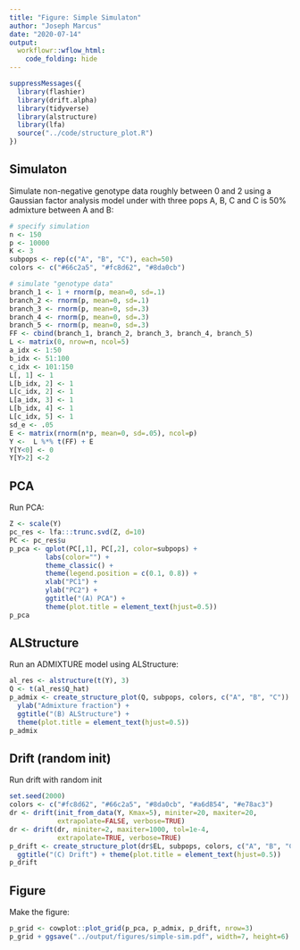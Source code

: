 ```yaml
---
title: "Figure: Simple Simulaton"
author: "Joseph Marcus"
date: "2020-07-14"
output:
  workflowr::wflow_html:
    code_folding: hide
---
```


```r
suppressMessages({
  library(flashier)
  library(drift.alpha)
  library(tidyverse)
  library(alstructure)
  library(lfa)
  source("../code/structure_plot.R")
})
```

## Simulaton

Simulate non-negative genotype data roughly between 0 and 2 using a Gaussian factor analysis model under with three pops A, B, C and C is 50% admixture between A and B:

```r
# specify simulation
n <- 150
p <- 10000
K <- 3
subpops <- rep(c("A", "B", "C"), each=50)
colors <- c("#66c2a5", "#fc8d62", "#8da0cb")

# simulate "genotype data"
branch_1 <- 1 + rnorm(p, mean=0, sd=.1)
branch_2 <- rnorm(p, mean=0, sd=.1)
branch_3 <- rnorm(p, mean=0, sd=.3)
branch_4 <- rnorm(p, mean=0, sd=.3)
branch_5 <- rnorm(p, mean=0, sd=.3)
FF <- cbind(branch_1, branch_2, branch_3, branch_4, branch_5)
L <- matrix(0, nrow=n, ncol=5)
a_idx <- 1:50
b_idx <- 51:100
c_idx <- 101:150
L[, 1] <- 1
L[b_idx, 2] <- 1
L[c_idx, 2] <- 1
L[a_idx, 3] <- 1
L[b_idx, 4] <- 1
L[c_idx, 5] <- 1
sd_e <- .05
E <- matrix(rnorm(n*p, mean=0, sd=.05), ncol=p)
Y <-  L %*% t(FF) + E
Y[Y<0] <- 0
Y[Y>2] <-2
```

## PCA

Run PCA:

```r
Z <- scale(Y)
pc_res <- lfa:::trunc.svd(Z, d=10)
PC <- pc_res$u
p_pca <- qplot(PC[,1], PC[,2], color=subpops) + 
         labs(color="") + 
         theme_classic() +
         theme(legend.position = c(0.1, 0.8)) +
         xlab("PC1") + 
         ylab("PC2") + 
         ggtitle("(A) PCA") + 
         theme(plot.title = element_text(hjust=0.5))
p_pca
```

## ALStructure

Run an ADMIXTURE model using ALStructure:

```r
al_res <- alstructure(t(Y), 3)
Q <- t(al_res$Q_hat)
p_admix <- create_structure_plot(Q, subpops, colors, c("A", "B", "C")) + 
  ylab("Admixture fraction") + 
  ggtitle("(B) ALStructure") +
  theme(plot.title = element_text(hjust=0.5))
p_admix
```

## Drift (random init)

Run drift with random init

```r
set.seed(2000)
colors <- c("#fc8d62", "#66c2a5", "#8da0cb", "#a6d854", "#e78ac3")
dr <- drift(init_from_data(Y, Kmax=5), miniter=20, maxiter=20, 
            extrapolate=FALSE, verbose=TRUE)
dr <- drift(dr, miniter=2, maxiter=1000, tol=1e-4, 
            extrapolate=TRUE, verbose=TRUE)
p_drift <- create_structure_plot(dr$EL, subpops, colors, c("A", "B", "C")) + 
  ggtitle("(C) Drift") + theme(plot.title = element_text(hjust=0.5))
p_drift
```

## Figure

Make the figure:

```r
p_grid <- cowplot::plot_grid(p_pca, p_admix, p_drift, nrow=3)
p_grid + ggsave("../output/figures/simple-sim.pdf", width=7, height=6)
```
